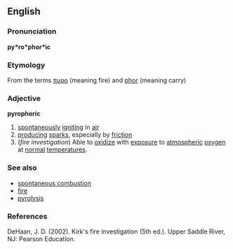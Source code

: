 ==English==
===Pronunciation===
'''py*ro*phor*ic'''
===Etymology===
From the {{Gr.}} terms [[πυρο]] (meaning fire) and [[phor]] (meaning carry)

=== Adjective ===
'''pyrophoric'''
#[[spontaneous|spontaneously]] [[ignite|igniting]] in [[air]]
#[[producing]] [[spark]]s, especially by [[friction]]
#(''fire investigation'') Able to [[oxidize]] with [[expose|exposure]] to [[atmosphere|atmospheric]] [[oxygen]] at [[normal]] [[temperature|temperatures]].

===See also===
*[[spontaneous combustion]]
*[[fire]]
*[[pyrolysis]]

===References===
DeHaan, J. D. (2002). Kirk's fire investigation (5th ed.). Upper Saddle River, NJ: Pearson Education.
